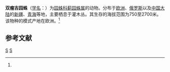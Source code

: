 {{Speciesbox
| taxon = Gibbaranea bituberculata
| image = Araneidae - Gibbaranea bituberculata-1.JPG
| binomial_authority = (Walckenaer, 1802)<ref name='id13659'>{{cite web| url =http://www.bioinfo.cn/db05/BjdwSpecies.php?action=view&id=13659| title =双瘤吉园蛛| work =《中国动物物种编目数据库》| publisher =中国科学院微生物研究所| author =中国科学院动物研究所| accessdate =2009-04-28| deadurl =yes| archiveurl =https://web.archive.org/web/20160305065349/http://www.bioinfo.cn/db05/BjdwSpecies.php?action=view&id=13659| archivedate =2016-03-05}}</ref>
}}

'''双瘤吉园蛛'''（[[学名|学名]]：{{lang|la|''Gibbaranea bituberculata''}}）为[[园蛛科|园蛛科]][[蓟园蛛属|蓟园蛛属]]的动物。分布于[[欧洲|欧洲]]、[[俄罗斯|俄罗斯]]以及[[中国大陆|中国大陆]]的[[新疆|新疆]]、[[青海|青海]]等地，主要栖息于灌木丛。其生存的海拔范围为750至2700米。该物种的模式产地在欧洲。<ref name='id13659'/>

== 参考文献 ==
{{reflist}}

{{蜘蛛小作品}}

{{taxonbar}}
[[Category:_1802年描述的动物|S]]
[[Category:蓟园蛛属|S]]